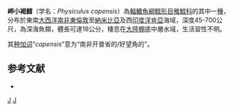 {{Speciesbox
| status = NE
| status_system = iucn3.1
| trend = unknow
| taxon = Physiculus capensis
| authority = [[Gilchrist|Gilchrist]], 1922
| synonyms = 
}}
'''岬小褐鱈'''（学名：''Physiculus capensis''）為[[輻鰭魚綱|輻鰭魚綱]][[鱈形目|鱈形目]][[稚鱈科|稚鱈科]]的其中一[[種|種]]，分布於東南[[大西洋|大西洋]][[南非|南非]][[東倫敦|東倫敦]]至[[納米比亞|納米比亞]]及西[[印度洋|印度洋]][[肯亞|肯亞]]海域，深度45-700公尺，為深海魚類，體長可達18公分，棲息在[[大陸棚|大陸棚]]底中層水域，生活習性不明。

其[[种加词|种加词]]“''capensis''”意为“南非开普省的/好望角的”。

==参考文献==
*{{FishBase_species|genus=Physiculus|species=capensis|year=2016|month=1}}

{{Taxonbar|from=Q1927006}}

[[Category:小褐鱈屬|J]]
[[Category:1922年描述的鱼类|J]]


{{鱈形目小作品}}